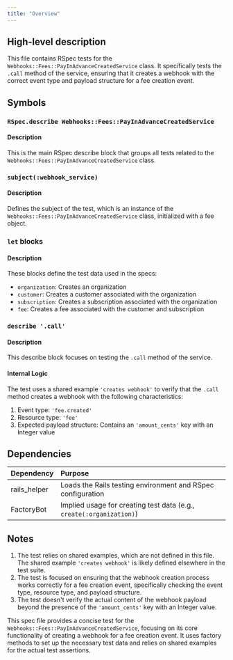 ```yaml
---
title: "Overview"
---
```


## High-level description
This file contains RSpec tests for the `Webhooks::Fees::PayInAdvanceCreatedService` class. It specifically tests the `.call` method of the service, ensuring that it creates a webhook with the correct event type and payload structure for a fee creation event.

## Symbols

### `RSpec.describe Webhooks::Fees::PayInAdvanceCreatedService`
#### Description
This is the main RSpec describe block that groups all tests related to the `Webhooks::Fees::PayInAdvanceCreatedService` class.

### `subject(:webhook_service)`
#### Description
Defines the subject of the test, which is an instance of the `Webhooks::Fees::PayInAdvanceCreatedService` class, initialized with a fee object.

### `let` blocks
#### Description
These blocks define the test data used in the specs:

- `organization`: Creates an organization
- `customer`: Creates a customer associated with the organization
- `subscription`: Creates a subscription associated with the organization
- `fee`: Creates a fee associated with the customer and subscription

### `describe '.call'`
#### Description
This describe block focuses on testing the `.call` method of the service.

#### Internal Logic
The test uses a shared example `'creates webhook'` to verify that the `.call` method creates a webhook with the following characteristics:
1. Event type: `'fee.created'`
2. Resource type: `'fee'`
3. Expected payload structure: Contains an `'amount_cents'` key with an Integer value

## Dependencies
| Dependency | Purpose |
|:-----------|:--------|
| rails_helper | Loads the Rails testing environment and RSpec configuration |
| FactoryBot | Implied usage for creating test data (e.g., `create(:organization)`) |

## Notes
1. The test relies on shared examples, which are not defined in this file. The shared example `'creates webhook'` is likely defined elsewhere in the test suite.
2. The test is focused on ensuring that the webhook creation process works correctly for a fee creation event, specifically checking the event type, resource type, and payload structure.
3. The test doesn't verify the actual content of the webhook payload beyond the presence of the `'amount_cents'` key with an Integer value.

This spec file provides a concise test for the `Webhooks::Fees::PayInAdvanceCreatedService`, focusing on its core functionality of creating a webhook for a fee creation event. It uses factory methods to set up the necessary test data and relies on shared examples for the actual test assertions.